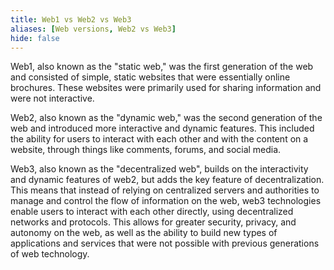 ```yaml
---
title: Web1 vs Web2 vs Web3
aliases: [Web versions, Web2 vs Web3]
hide: false
---
```


Web1, also known as the "static web," was the first generation of the web and consisted of simple, static websites that were essentially online brochures. These websites were primarily used for sharing information and were not interactive.

Web2, also known as the "dynamic web," was the second generation of the web and introduced more interactive and dynamic features. This included the ability for users to interact with each other and with the content on a website, through things like comments, forums, and social media.

Web3, also known as the "decentralized web", builds on the interactivity and dynamic features of web2, but adds the key feature of decentralization. This means that instead of relying on centralized servers and authorities to manage and control the flow of information on the web, web3 technologies enable users to interact with each other directly, using decentralized networks and protocols. This allows for greater security, privacy, and autonomy on the web, as well as the ability to build new types of applications and services that were not possible with previous generations of web technology.
